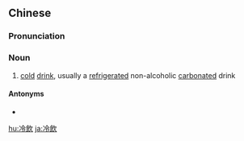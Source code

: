 ==Chinese==
{{zh-forms|s=冷饮}}

===Pronunciation===
{{zh-pron
|m=lěngyǐn
|c=laang5 jam2
|cat=n
}}

===Noun===
{{zh-noun}}

# [[cold]] [[drink]], usually a [[refrigerated]] non-alcoholic [[carbonated]] drink

====Antonyms====
* {{zh-l|熱飲}}

{{zh-cat|Intermediate}}

[[hu:冷飲]]
[[ja:冷飲]]